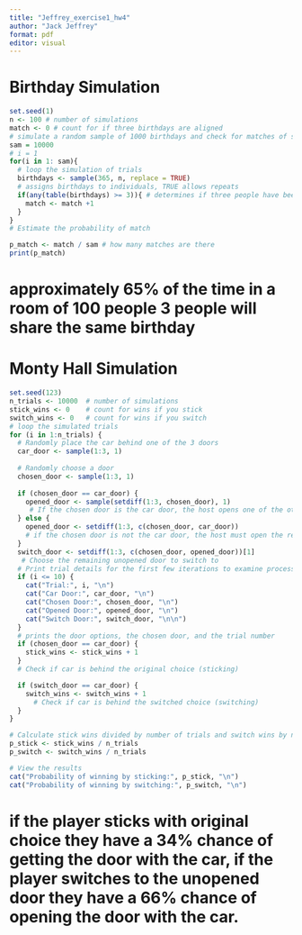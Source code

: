 ```yaml
---
title: "Jeffrey_exercise1_hw4"
author: "Jack Jeffrey"
format: pdf
editor: visual
---
```


# Birthday Simulation

```r
set.seed(1)
n <- 100 # number of simulations 
match <- 0 # count for if three birthdays are aligned
# simulate a random sample of 1000 birthdays and check for matches of shared birthdays 
sam = 10000
# i = 1
for(i in 1: sam){
  # loop the simulation of trials
  birthdays <- sample(365, n, replace = TRUE)
  # assigns birthdays to individuals, TRUE allows repeats
  if(any(table(birthdays) >= 3)){ # determines if three people have been assigned identical birthdays and gives a frequency table of the selection of each birthday
    match <- match +1 
  }
}
# Estimate the probability of match

p_match <- match / sam # how many matches are there
print(p_match)
```

# approximately 65% of the time in a room of 100 people 3 people will share the same birthday

# Monty Hall Simulation

```r
set.seed(123)
n_trials <- 10000  # number of simulations
stick_wins <- 0    # count for wins if you stick
switch_wins <- 0   # count for wins if you switch
# loop the simulated trials 
for (i in 1:n_trials) {
  # Randomly place the car behind one of the 3 doors
  car_door <- sample(1:3, 1)
  
  # Randomly choose a door
  chosen_door <- sample(1:3, 1)
  
  if (chosen_door == car_door) {
    opened_door <- sample(setdiff(1:3, chosen_door), 1)
     # If the chosen door is the car door, the host opens one of the other two doors which both have goats.
  } else {
    opened_door <- setdiff(1:3, c(chosen_door, car_door))
    # if the chosen door is not the car door, the host must open the remaining door which is not the car door. 
  }
  switch_door <- setdiff(1:3, c(chosen_door, opened_door))[1]
   # Choose the remaining unopened door to switch to
  # Print trial details for the first few iterations to examine process
  if (i <= 10) {
    cat("Trial:", i, "\n")
    cat("Car Door:", car_door, "\n")
    cat("Chosen Door:", chosen_door, "\n")
    cat("Opened Door:", opened_door, "\n")
    cat("Switch Door:", switch_door, "\n\n")
  }
  # prints the door options, the chosen door, and the trial number
  if (chosen_door == car_door) {
    stick_wins <- stick_wins + 1
  }
  # Check if car is behind the original choice (sticking)

  if (switch_door == car_door) {
    switch_wins <- switch_wins + 1
      # Check if car is behind the switched choice (switching)
  }
}

# Calculate stick wins divided by number of trials and switch wins by number of trials to give percentages for outcomes
p_stick <- stick_wins / n_trials
p_switch <- switch_wins / n_trials

# View the results
cat("Probability of winning by sticking:", p_stick, "\n")
cat("Probability of winning by switching:", p_switch, "\n")
```

# if the player sticks with original choice they have a 34% chance of getting the door with the car, if the player switches to the unopened door they have a 66% chance of opening the door with the car.
